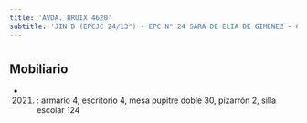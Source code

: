 ```yaml
---
title: 'AVDA. BRUIX 4620'
subtitle: 'JIN D (EPCJC 24/13°) - EPC N° 24 SARA DE ELIA DE GIMENEZ - CECIE N° 13 MARTIN LUTHER KING'
---
```


#


## Mobiliario

*  (2021) : armario 4, escritorio 4, mesa pupitre doble 30, pizarrón 2, silla escolar 124 



